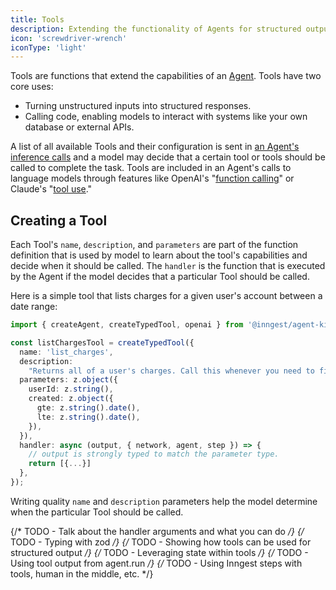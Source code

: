 ```yaml
---
title: Tools
description: Extending the functionality of Agents for structured output or performing tasks.
icon: 'screwdriver-wrench'
iconType: 'light'
---
```


Tools are functions that extend the capabilities of an [Agent](/concepts/agents). Tools have two core uses:

- Turning unstructured inputs into structured responses.
- Calling code, enabling models to interact with systems like your own database or external APIs.

A list of all available Tools and their configuration is sent in [an Agent's inference calls](/concepts/agents#how-agents-work) and a model may decide that a certain tool or tools should be called to complete the task. Tools are included in an Agent's calls to language models through features like OpenAI's "[function calling](https://platform.openai.com/docs/guides/function-calling)" or Claude's "[tool use](https://docs.anthropic.com/en/docs/build-with-claude/tool-use)."

## Creating a Tool

Each Tool's `name`, `description`, and `parameters` are part of the function definition that is used by model to learn about the tool's capabilities and decide when it should be called. The `handler` is the function that is executed by the Agent if the model decides that a particular Tool should be called.

Here is a simple tool that lists charges for a given user's account between a date range:

```ts
import { createAgent, createTypedTool, openai } from '@inngest/agent-kit';

const listChargesTool = createTypedTool({
  name: 'list_charges',
  description:
    "Returns all of a user's charges. Call this whenever you need to find one or more charges between a date range.",
  parameters: z.object({
    userId: z.string(),
    created: z.object({
      gte: z.string().date(),
      lte: z.string().date(),
    }),
  }),
  handler: async (output, { network, agent, step }) => {
    // output is strongly typed to match the parameter type.
    return [{...}]
  },
});
```

Writing quality `name` and `description` parameters help the model determine when the particular Tool should be called.

{/* TODO - Talk about the handler arguments and what you can do */}
{/* TODO - Typing with zod */}
{/* TODO - Showing how tools can be used for structured output */}
{/* TODO - Leveraging state within tools */}
{/* TODO - Using tool output from agent.run */}
{/* TODO - Using Inngest steps with tools, human in the middle, etc. */}

